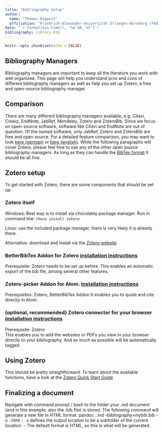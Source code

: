 ```yaml
---
title: "Bibliography Setup"
author:
  name: "Thomas Roppelt"
  affiliation: "Friedrich-Alexander-Universität Erlangen-Nürnberg (FAU)"
date: "`r format(Sys.time(), '%d %B, %Y')`"
bibliography: library.bib
---
```


```r
knitr::opts_chunk$set(echo = FALSE)
```

## Bibliography Managers
Bibliography managers are important to keep all the literature you work with well organized.
This page will help you understand pros and cons of different bibliography managers as well as help you set up Zotero, a free and open-source bibliography manager.

## Comparison
There are many different bibliography managers available, e.g. Citavi, Colwiz, EndNote, JabRef, Mendeley, Zotero and ZoteroBib.
Since we focus on open-source software, software like Citavi and EndNote are out of question.
Of the named software, only JabRef, Zotero and ZoteroBib are free and open source.
For a detailed feature comparison, you may want to look [here (german)](https://ub.fau.de/schreiben-publizieren/literaturverwaltung/) or [here (english)](https://en.wikipedia.org/wiki/Comparison_of_reference_management_software).
While the following paragraphs will cover Zotero, please feel free to use any of the other open source bibliography managers. As long as they can handle the [BibTex format](https://de.wikipedia.org/wiki/BibTeX) it should be all fine.

## Zotero setup
To get started with Zotero, there are some components that should be set up:

### Zotero itself
Windows: 
Best way is to install via chocolatey package manager. Run in command line: `choco install zotero`

Linux:
use the included package manager, there is very likely it is already there.

Alternative: download and install via the [Zotero website](https://www.zotero.org/)


### BetterBibTex Addon for Zotero [installation instructions](https://retorque.re/zotero-better-bibtex/installation/)
Prerequisite: Zotero needs to be set up before.
This enables an automatic export of the bib file, among several other features.
    
### Zotero-picker Addon for Atom. [installation instructions](https://atom.io/packages/zotero-picker)
Prerequisites: Zotero, BetterBibTex Addon
It enables you to quote and cite directly in Atom.
    
### (optional, recommended) Zotero connector for your browser [installation instructions](https://www.zotero.org/download/connectors)
Prerequisite: Zotero    
This enables you to add the websites or PDFs you view in your browser directly to your bibliography. And as much as possible will be automatically tagged.
    

## Using Zotero
This should be pretty straightforward. To learn about the available functions, have a look at the [Zotero Quick Start Guide](https://www.zotero.org/support/quick_start_guide)

## Finalizing a document
Navigate with command prompt / bash to the folder your .md document (and in this example, also the .bib file) is stored. The following command will generate a new file in HTML format:
pandoc .\homework.md --bibliography=mybib.bib -o .\Outputs\output.html
- `-o` defines the output location to be a subfolder of the current location.
- The default format is HTML, so this is what will be generated.
